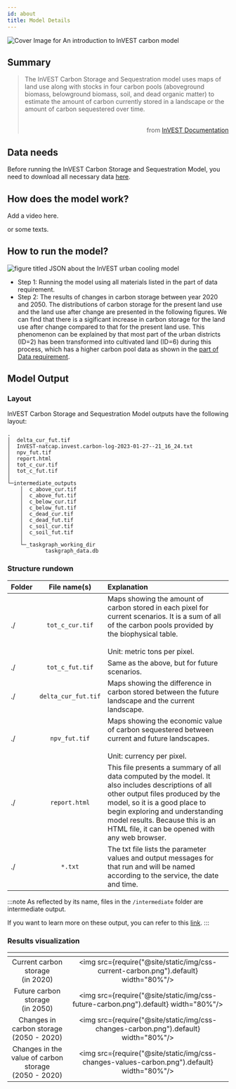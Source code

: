 ```yaml
---
id: about
title: Model Details
---
```


![Cover Image for `An introduction to InVEST carbon model`](../../static/img/banner-image-invest-carbon.png)

## Summary

> The InVEST Carbon Storage and Sequestration model uses maps of land use along with stocks in four carbon pools (aboveground biomass, belowground biomass, soil, and dead organic matter) to estimate the amount of carbon currently stored in a landscape or the amount of carbon sequestered over time. <br /> <br /> <p align="right">from [InVEST Documentation](https://invest-userguide.readthedocs.io/en/latest/carbonstorage.html)</p>

## Data needs

Before running the InVEST Carbon Storage and Sequestration Model, you need to download all necessary data [here](https://xiaoganghe.github.io/InVEST-Cities-in-Nature/docs/Carbon-Storage-and-Sequestration/about).

## How does the model work?
Add a video here.

or some texts.

## How to run the model?

![figure titled `JSON about the InVEST urban cooling model`](../../static/img/CSS-JSON.png)  

- Step 1: Running the model using all materials listed in the part of data requirement.  
- Step 2: The results of changes in carbon storage between year 2020 and 2050. The distributions of carbon storage for the present land use and the land use after change are presented in the following figures. We can find that there is a sigificant increase in carbon storage for the land use after change compared to that for the present land use. This phenomenon can be explained by that most part of the urban districts (ID=2) has been transformed into cultivated land (ID=6) during this process, which has a higher carbon pool data as shown in the [part of Data requirement](https://xiaoganghe.github.io/InVEST-Cities-in-Nature/docs/Carbon-Storage-and-Sequestration/about). 

## Model Output

### Layout
InVEST Carbon Storage and Sequestration Model outputs have the following layout:

```
.
│  delta_cur_fut.tif
│  InVEST-natcap.invest.carbon-log-2023-01-27--21_16_24.txt
│  npv_fut.tif
│  report.html
│  tot_c_cur.tif
│  tot_c_fut.tif
│
└─intermediate_outputs
    │  c_above_cur.tif
    │  c_above_fut.tif
    │  c_below_cur.tif
    │  c_below_fut.tif
    │  c_dead_cur.tif
    │  c_dead_fut.tif
    │  c_soil_cur.tif
    │  c_soil_fut.tif
    │
    └─_taskgraph_working_dir
            taskgraph_data.db
```  

### Structure rundown
| Folder                                        | File name(s)                                | Explanation                               |
| :-------------------------------------------- | :------------------------------------------:| :---------------------------------------- |
| ./                                            | `tot_c_cur.tif`                             | Maps showing the amount of carbon stored in each pixel for current scenarios. It is a sum of all of the carbon pools provided by the biophysical table. <br /> <br /> Unit: metric tons per pixel. |
| ./                                            | `tot_c_fut.tif`                             | Same as the above, but for future scenarios. |
| ./                                            | `delta_cur_fut.tif`                         | Maps showing the difference in carbon stored between the future landscape and the current landscape. |                                           |
| ./                                            | `npv_fut.tif`                               | Maps showing the economic value of carbon sequestered between current and future landscapes. <br /> <br /> Unit: currency per pixel. | 
| ./                                            | `report.html`                               | This file presents a summary of all data computed by the model. It also includes descriptions of all other output files produced by the model, so it is a good place to begin exploring and understanding model results. Because this is an HTML file, it can be opened with any web browser. |
| ./                                            | `*.txt`| The txt file lists the parameter values and output messages for that run and will be named according to the service, the date and time. |

:::note
As reflected by its name, files in the `/intermediate` folder are intermediate output. 

If you want to learn more on these output, you can refer to this [link](https://storage.googleapis.com/releases.naturalcapitalproject.org/invest-userguide/latest/carbonstorage.html#data-needs).
:::

### Results visualization

| <!-- -->                                                           | <!-- -->            |            
| :----------------------------------------------------------------: | :-----------------: |
| Current carbon storage <br /> (in 2020)                            |<img src={require("@site/static/img/css-current-carbon.png").default} width="80%"/> |
| Future carbon storage <br /> (in 2050)                             |<img src={require("@site/static/img/css-future-carbon.png").default} width="80%"/> |
| Changes in carbon storage <br /> (2050 - 2020)                     |<img src={require("@site/static/img/css-changes-carbon.png").default} width="80%"/> |
| Changes in the value of carbon storage <br /> (2050 - 2020)        |<img src={require("@site/static/img/css-changes-values-carbon.png").default} width="80%"/> |

